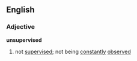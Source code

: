 ==English==
===Adjective===
'''unsupervised'''
# not [[supervise]]d; not being [[constant]]ly [[observe]]d